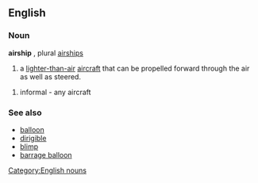 ==English==
===Noun===
{{wikipedia}}
[[Category:English nouns]]
'''airship''' , plural [[airships]]
# a [[lighter-than-air]] [[aircraft]] that can be propelled forward through the air as well as steered.

# informal - any aircraft

===See also===
*[[balloon]]
*[[dirigible]]
*[[blimp]]
*[[barrage balloon]]